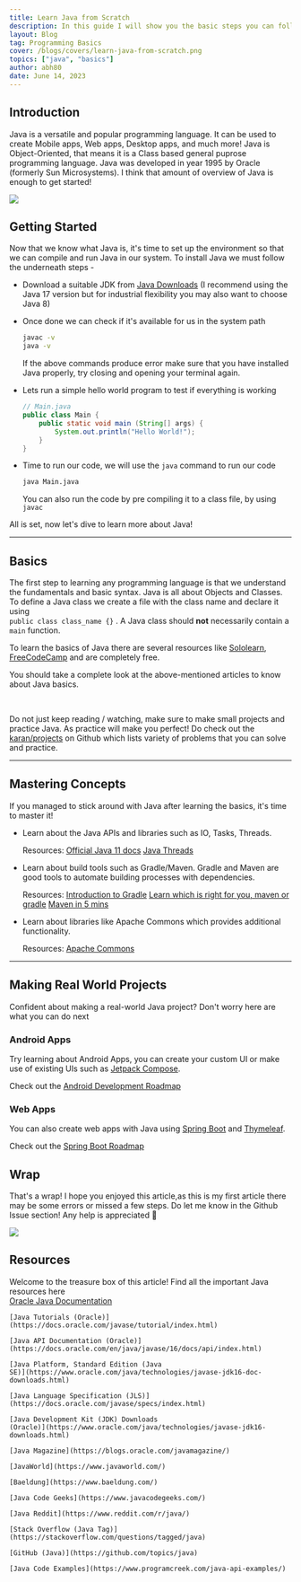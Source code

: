 ```yaml
---
title: Learn Java from Scratch
description: In this guide I will show you the basic steps you can follow to become a pro in Java.
layout: Blog
tag: Programming Basics
cover: /blogs/covers/learn-java-from-scratch.png
topics: ["java", "basics"]
author: abh80
date: June 14, 2023
---
```




## Introduction
Java is a versatile and popular programming language. It can be used to create Mobile apps, Web apps, Desktop apps, and much more!
Java is Object-Oriented, that means it is a Class based general puprose programming language. Java was developed in year 1995 by Oracle (formerly Sun Microsystems).
I think that amount of overview of Java is enough to get started!

<Image src="/blogs/assets/learn-java-from-scratch/emile-perron-xrVDYZRGdw4-unsplash.jpg"/>

## Getting Started
Now that we know what Java is, it's time to set up the environment so that we can compile and run Java in our system. To install Java we must follow the underneath steps -

- Download a suitable JDK from [Java Downloads](https://www.oracle.com/java/technologies/downloads/) (I recommend using the Java 17 version but for industrial flexibility you may also want to choose Java 8)
- Once done we can check if it's available for us in the system path

    ```bash
    javac -v
    java -v
    ```
    <Quote type="note">If the above commands produce error make sure that you have installed Java properly, try closing and
    opening your terminal again.</Quote>
- Lets run a simple hello world program to test if everything is working

  ```java
  // Main.java
  public class Main {
      public static void main (String[] args) {
          System.out.println("Hello World!");
      }
  }
    ```

- Time to run our code, we will use the `java` command to run our code

    ```bash
    java Main.java
    ```

    <Quote type="note">You can also run the code by pre compiling it to a class file, by using `javac`</Quote>

All is set, now let's dive to learn more about Java!

----
## Basics
The first step to learning any programming language is that we understand the fundamentals and basic syntax. Java is all about Objects and Classes. To define a
Java class we create a file with the class name and declare it using <br/> `public class class_name {}` . A Java class should **not** necessarily contain a `main` function.

To learn the basics of Java there are several resources like [Sololearn](https://www.sololearn.com/learn/languages/java), [FreeCodeCamp](https://www.freecodecamp.org/news/learn-java-free-java-courses-for-beginners/) and are completely free.

You should take a complete look at the above-mentioned articles to know about Java basics.

<br/>

<Quote type="warning">Do not just keep reading / watching, make sure to make small projects and practice Java. As
    practice will make you perfect! Do check out the [karan/projects](https://github.com/karan/Projects) on Github which
    lists variety of problems that you can solve and practice.</Quote>

----

## Mastering Concepts
If you managed to stick around with Java after learning the basics, it's time to master it!

- Learn about the Java APIs and libraries such as IO, Tasks, Threads.

    Resources:
    [Official Java 11 docs](https://docs.oracle.com/en/java/javase/11/docs/api/index.html)
    [Java Threads](https://www.w3schools.com/java/java_threads.asp)

- Learn about build tools such as Gradle/Maven.
    Gradle and Maven are good tools to automate building processes with dependencies.


    Resources:
    [Introduction to Gradle](https://www.baeldung.com/gradle)
    [Learn which is right for you, maven or gradle](https://www.baeldung.com/ant-maven-gradle)
    [Maven in 5 mins](https://maven.apache.org/guides/getting-started/maven-in-five-minutes.html)

- Learn about libraries like Apache Commons which provides additional functionality.

    Resources:
    [Apache Commons](https://www.baeldung.com/java-commons-lang-3)

----

## Making Real World Projects
Confident about making a real-world Java project? Don't worry here are what you can do next

### Android Apps
Try learning about Android Apps, you can create your custom UI or make use of existing UIs such as [Jetpack Compose](https://developer.android.com/jetpack/compose).

Check out the [Android Development Roadmap](https://roadmap.sh/android)

### Web Apps
You can also create web apps with Java using [Spring Boot](https://spring.io/guides/gs/spring-boot/) and [Thymeleaf](https://www.thymeleaf.org/).

Check out the [Spring Boot Roadmap](https://roadmap.sh/spring-boot)

## Wrap
That's a wrap! I hope you enjoyed this article,as this is my first article there may be some errors or missed a few steps. Do let me know in the Github Issue section! Any help is appreciated 👏

<Image
    src="https://media1.giphy.com/media/3ohc0UBfKFgX8dXkB2/giphy.gif?cid=ecf05e470wt8pri58lanc75s5v5nuimax5u8nwbcyh945ndt&ep=v1_gifs_search&rid=giphy.gif&ct=g"/>

## Resources
Welcome to the treasure box of this article! Find all the important Java resources here
<br/>
<ShowResources>
    [Oracle Java Documentation](https://docs.oracle.com/en/java/javase/index.html)

    [Java Tutorials (Oracle)](https://docs.oracle.com/javase/tutorial/index.html)

    [Java API Documentation (Oracle)](https://docs.oracle.com/en/java/javase/16/docs/api/index.html)

    [Java Platform, Standard Edition (Java
    SE)](https://www.oracle.com/java/technologies/javase-jdk16-doc-downloads.html)

    [Java Language Specification (JLS)](https://docs.oracle.com/javase/specs/index.html)

    [Java Development Kit (JDK) Downloads
    (Oracle)](https://www.oracle.com/java/technologies/javase-jdk16-downloads.html)

    [Java Magazine](https://blogs.oracle.com/javamagazine/)

    [JavaWorld](https://www.javaworld.com/)

    [Baeldung](https://www.baeldung.com/)

    [Java Code Geeks](https://www.javacodegeeks.com/)

    [Java Reddit](https://www.reddit.com/r/java/)

    [Stack Overflow (Java Tag)](https://stackoverflow.com/questions/tagged/java)

    [GitHub (Java)](https://github.com/topics/java)

    [Java Code Examples](https://www.programcreek.com/java-api-examples/)
</ShowResources>